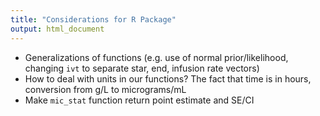 ```yaml
---
title: "Considerations for R Package"
output: html_document
---
```


* Generalizations of functions (e.g. use of normal prior/likelihood, changing `ivt` to separate star, end, infusion rate vectors)  
* How to deal with units in our functions? The fact that time is in hours, conversion from g/L to micrograms/mL  
* Make `mic_stat` function return point estimate and SE/CI  

